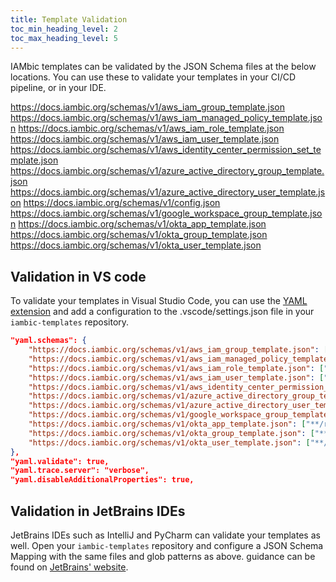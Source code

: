 ```yaml
---
title: Template Validation
toc_min_heading_level: 2
toc_max_heading_level: 5
---
```


IAMbic templates can be validated by the JSON Schema files at the below locations. You can use these to validate your templates in your CI/CD pipeline,
or in your IDE.

https://docs.iambic.org/schemas/v1/aws_iam_group_template.json
https://docs.iambic.org/schemas/v1/aws_iam_managed_policy_template.json
https://docs.iambic.org/schemas/v1/aws_iam_role_template.json
https://docs.iambic.org/schemas/v1/aws_iam_user_template.json
https://docs.iambic.org/schemas/v1/aws_identity_center_permission_set_template.json
https://docs.iambic.org/schemas/v1/azure_active_directory_group_template.json
https://docs.iambic.org/schemas/v1/azure_active_directory_user_template.json
https://docs.iambic.org/schemas/v1/config.json
https://docs.iambic.org/schemas/v1/google_workspace_group_template.json
https://docs.iambic.org/schemas/v1/okta_app_template.json
https://docs.iambic.org/schemas/v1/okta_group_template.json
https://docs.iambic.org/schemas/v1/okta_user_template.json

## Validation in VS code

To validate your templates in Visual Studio Code, you can use the [YAML extension](https://marketplace.visualstudio.com/items?itemName=redhat.vscode-yaml)
and add a configuration to the .vscode/settings.json file in your `iambic-templates` repository.


```json
"yaml.schemas": {
    "https://docs.iambic.org/schemas/v1/aws_iam_group_template.json": ["**/resources/aws/iam/group/**/*.yaml"],
    "https://docs.iambic.org/schemas/v1/aws_iam_managed_policy_template.json": ["**/resources/aws/iam/managed_policy/**/*.yaml"],
    "https://docs.iambic.org/schemas/v1/aws_iam_role_template.json": ["**/resources/aws/iam/role/**/*.yaml"],
    "https://docs.iambic.org/schemas/v1/aws_iam_user_template.json": ["**/resources/aws/iam/user/**/*.yaml"],
    "https://docs.iambic.org/schemas/v1/aws_identity_center_permission_set_template.json": ["**/resources/aws/identity_center/permission_set/**/*.yaml"],
    "https://docs.iambic.org/schemas/v1/azure_active_directory_group_template.json": ["**/resources/azure_ad/group/**/*.yaml"],
    "https://docs.iambic.org/schemas/v1/azure_active_directory_user_template.json": ["**/resources/azure_ad/user/**/*.yaml"],
    "https://docs.iambic.org/schemas/v1/google_workspace_group_template.json": ["**/resources/google_workspace/group/**/*.yaml"],
    "https://docs.iambic.org/schemas/v1/okta_app_template.json": ["**/resources/okta/app/**/*.yaml"],
    "https://docs.iambic.org/schemas/v1/okta_group_template.json": ["**/resources/okta/group/**/*.yaml"],
    "https://docs.iambic.org/schemas/v1/okta_user_template.json": ["**/resources/okta/user/**/*.yaml"],
},
"yaml.validate": true,
"yaml.trace.server": "verbose",
"yaml.disableAdditionalProperties": true,
```

## Validation in JetBrains IDEs

JetBrains IDEs such as IntelliJ and PyCharm can validate your templates as well. Open your `iambic-templates` repository and
configure a JSON Schema Mapping with the same files and glob patterns as above. guidance can be found on
[JetBrains' website](https://www.jetbrains.com/help/idea/json.html#ws_json_schema_add_custom).
